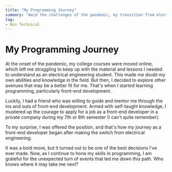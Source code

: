 ```yaml
---
title: "My Programming Journey"
summary: "Amid the challenges of the pandemic, my transition from electrical engineering to front-end development unfolded unexpectedly. Struggling with online college courses, I explored programming and found a mentor. Empowered by self-taught skills, I bravely applied for a front-end developer role in my 7th or 8th semester, securing the position. This bold shift marked the beginning of my rewarding journey in front-end development, proving to be a pivotal and gratifying decision. Join me as I continue to refine my programming skills, grateful for the unforeseen path that has opened up new possibilities."
tag: 
- Non Technical
---
```


# My Programming Journey

At the onset of the pandemic, my college courses were moved online, which left me struggling to keep up with the material and lessons I needed to understand as an electrical engineering student. This made me doubt my own abilities and knowledge in the field. But then, I decided to explore other avenues that may be a better fit for me. That's when I started learning programming, particularly front-end development.

Luckily, I had a friend who was willing to guide and mentor me through the ins and outs of front-end development. Armed with self-taught knowledge, I mustered up the courage to apply for a job as a front-end developer in a private company during my 7th or 8th semester (I can't quite remember).

To my surprise, I was offered the position, and that's how my journey as a front-end developer began after making the switch from electrical engineering.

It was a bold move, but it turned out to be one of the best decisions I've ever made. Now, as I continue to hone my skills in programming, I am grateful for the unexpected turn of events that led me down this path. Who knows where it may take me next?
